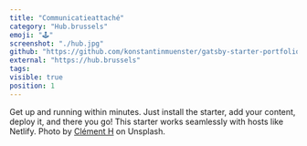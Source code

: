 ```yaml
---
title: "Communicatieattaché"
category: "Hub.brussels"
emoji: "🕹️"
screenshot: "./hub.jpg"
github: "https://github.com/konstantinmuenster/gatsby-starter-portfolio-minimal"
external: "https://hub.brussels"
tags:
visible: true
position: 1
---
```


Get up and running within minutes. Just install the starter, add your content, deploy it, and there you go! This starter works seamlessly with hosts like Netlify. Photo by <a href="https://unsplash.com/@clemhlrdt?utm_source=unsplash&utm_medium=referral&utm_content=creditCopyText" target="_blank" rel="nofollow noopener noreferrer" aria-label="External Link">Clément H</a> on Unsplash.

